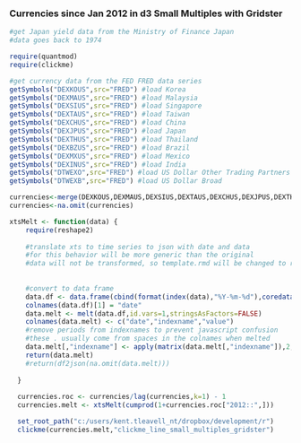 ### Currencies since Jan 2012 in d3 Small Multiples with Gridster

```r
#get Japan yield data from the Ministry of Finance Japan
#data goes back to 1974

require(quantmod)
require(clickme)

#get currency data from the FED FRED data series
getSymbols("DEXKOUS",src="FRED") #load Korea
getSymbols("DEXMAUS",src="FRED") #load Malaysia
getSymbols("DEXSIUS",src="FRED") #load Singapore
getSymbols("DEXTAUS",src="FRED") #load Taiwan
getSymbols("DEXCHUS",src="FRED") #load China
getSymbols("DEXJPUS",src="FRED") #load Japan
getSymbols("DEXTHUS",src="FRED") #load Thailand
getSymbols("DEXBZUS",src="FRED") #load Brazil
getSymbols("DEXMXUS",src="FRED") #load Mexico
getSymbols("DEXINUS",src="FRED") #load India
getSymbols("DTWEXO",src="FRED") #load US Dollar Other Trading Partners
getSymbols("DTWEXB",src="FRED") #load US Dollar Broad

currencies<-merge(DEXKOUS,DEXMAUS,DEXSIUS,DEXTAUS,DEXCHUS,DEXJPUS,DEXTHUS,DEXBZUS,DEXMXUS,DEXINUS,DTWEXO,DTWEXB)
currencies<-na.omit(currencies)

xtsMelt <- function(data) {
    require(reshape2)
    
    #translate xts to time series to json with date and data
    #for this behavior will be more generic than the original
    #data will not be transformed, so template.rmd will be changed to reflect
    
    
    #convert to data frame
    data.df <- data.frame(cbind(format(index(data),"%Y-%m-%d"),coredata(data)))
    colnames(data.df)[1] = "date"
    data.melt <- melt(data.df,id.vars=1,stringsAsFactors=FALSE)
    colnames(data.melt) <- c("date","indexname","value")
    #remove periods from indexnames to prevent javascript confusion
    #these . usually come from spaces in the colnames when melted
    data.melt[,"indexname"] <- apply(matrix(data.melt[,"indexname"]),2,gsub,pattern="[.]",replacement="")
    return(data.melt)
    #return(df2json(na.omit(data.melt)))
    
  }
  
  currencies.roc <- currencies/lag(currencies,k=1) - 1
  currencies.melt <- xtsMelt(cumprod(1+currencies.roc["2012::",]))

  set_root_path("c:/users/kent.tleavell_nt/dropbox/development/r")
  clickme(currencies.melt,"clickme_line_small_multiples_gridster")
```